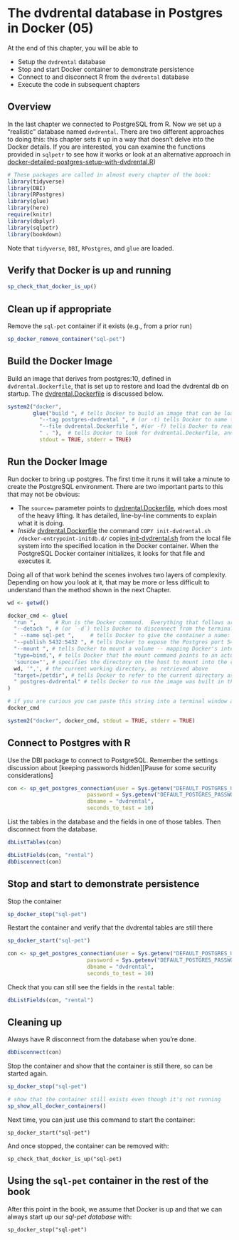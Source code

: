 # The dvdrental database in Postgres in Docker (05)

At the end of this chapter, you will be able to 

  * Setup the `dvdrental` database
  * Stop and start Docker container to demonstrate persistence
  * Connect to and disconnect R from the `dvdrental` database
  * Execute the code in subsequent chapters

## Overview

In the last chapter we connected to PostgreSQL from R.  Now we set up a "realistic" database named `dvdrental`. There are two different approaches to doing this: this chapter sets it up in a way that doesn't delve into the Docker details.  If you are interested, you can examine the functions provided in `sqlpetr` to see how it works or look at an alternative approach in  [docker-detailed-postgres-setup-with-dvdrental.R](./book-src/docker-detailed-postgres-setup-with-dvdrental.R))

```r
# These packages are called in almost every chapter of the book:
library(tidyverse)
library(DBI)
library(RPostgres)
library(glue)
library(here)
require(knitr)
library(dbplyr)
library(sqlpetr)
library(bookdown)
```
Note that `tidyverse`, `DBI`, `RPostgres`, and `glue` are loaded.

## Verify that Docker is up and running
```r

sp_check_that_docker_is_up()
```

## Clean up if appropriate
Remove the `sql-pet` container if it exists (e.g., from a prior run)
```r
sp_docker_remove_container("sql-pet")
```
## Build the Docker Image
Build an image that derives from postgres:10, defined in `dvdrental.Dockerfile`, that is set up to restore and load the dvdrental db on startup.  The [dvdrental.Dockerfile](./dvdrental.Dockerfile) is discussed below.  
```r

system2("docker", 
        glue("build ", # tells Docker to build an image that can be loaded as a container
          "--tag postgres-dvdrental ", # (or -t) tells Docker to name the image
          "--file dvdrental.Dockerfile ", #(or -f) tells Docker to read `build` instructions from the dvdrental.Dockerfile
          " . "),  # tells Docker to look for dvdrental.Dockerfile, and files it references, in the current directory
          stdout = TRUE, stderr = TRUE)

```

## Run the Docker Image
Run docker to bring up postgres.  The first time it runs it will take a minute to create the PostgreSQL environment.  There are two important parts to this that may not be obvious:

  * The `source=` parameter points to [dvdrental.Dockerfile](./dvdrental.Dockerfile), which does most of the heavy lifting.  It has detailed, line-by-line comments to explain what it is doing.  
  *  *Inside* [dvdrental.Dockerfile](./dvdrental.Dockerfile) the command `COPY init-dvdrental.sh /docker-entrypoint-initdb.d/` copies  [init-dvdrental.sh](init-dvdrental.sh) from the local file system into the specified location in the Docker container.  When the PostgreSQL Docker container initializes, it looks for that file and executes it. 
  
Doing all of that work behind the scenes involves two layers of complexity.  Depending on how you look at it, that may be more or less difficult to understand than the method shown in the next Chapter.

```r

wd <- getwd()

docker_cmd <- glue(
  "run ",      # Run is the Docker command.  Everything that follows are `run` parameters.
  "--detach ", # (or `-d`) tells Docker to disconnect from the terminal / program issuing the command
  " --name sql-pet ",     # tells Docker to give the container a name: `sql-pet`
  "--publish 5432:5432 ", # tells Docker to expose the Postgres port 5432 to the local network with 5432
  "--mount ", # tells Docker to mount a volume -- mapping Docker's internal file structure to the host file structure
  "type=bind,", # tells Docker that the mount command points to an actual file on the host system
  'source="', # specifies the directory on the host to mount into the container at the mount point specified by `target=`
  wd, '",', # the current working directory, as retrieved above
  "target=/petdir", # tells Docker to refer to the current directory as "/petdir" in its file system
  " postgres-dvdrental" # tells Docker to run the image was built in the previous step
)

# if you are curious you can paste this string into a terminal window after the command 'docker':
docker_cmd

system2("docker", docker_cmd, stdout = TRUE, stderr = TRUE)

```
## Connect to Postgres with R

Use the DBI package to connect to PostgreSQL.  Remember the settings discussion about [keeping passwords hidden][Pause for some security considerations]

```r
con <- sp_get_postgres_connection(user = Sys.getenv("DEFAULT_POSTGRES_USER_NAME"),
                         password = Sys.getenv("DEFAULT_POSTGRES_PASSWORD"),
                         dbname = "dvdrental",
                         seconds_to_test = 10)
```

List the tables in the database and the fields in one of those tables.  Then disconnect from the database.
```r
dbListTables(con)

dbListFields(con, "rental")
dbDisconnect(con)

```
## Stop and start to demonstrate persistence

Stop the container
```r
sp_docker_stop("sql-pet")
```
Restart the container and verify that the dvdrental tables are still there
```r
sp_docker_start("sql-pet")

con <- sp_get_postgres_connection(user = Sys.getenv("DEFAULT_POSTGRES_USER_NAME"),
                         password = Sys.getenv("DEFAULT_POSTGRES_PASSWORD"),
                         dbname = "dvdrental",
                         seconds_to_test = 10)
```

Check that you can still see the fields in the `rental` table:
```r
dbListFields(con, "rental")
```

## Cleaning up

Always have R disconnect from the database when you're done.
```r

dbDisconnect(con)

```

Stop the container and show that the container is still there, so can be started again.
```r

sp_docker_stop("sql-pet")

# show that the container still exists even though it's not running
sp_show_all_docker_containers()

```

Next time, you can just use this command to start the container: 

`sp_docker_start("sql-pet")`

And once stopped, the container can be removed with:

`sp_check_that_docker_is_up("sql-pet)`

## Using the `sql-pet` container in the rest of the book

After this point in the book, we assume that Docker is up and that we can always start up our *sql-pet database* with:

`sp_docker_stop("sql-pet")`
